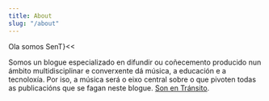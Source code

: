 ```yaml
---
title: About
slug: "/about"
---
```


Ola somos SenT}<<


Somos un blogue especializado en difundir ou  coñecemento producido nun ámbito multidisciplinar e converxente dá música, a educación e a tecnoloxía. 
Por iso, a música será o eixo central sobre o que  pivoten todas as publicacións que se fagan neste blogue. 
[Son en Tránsito](https://sonentransito.netlify.app/).
